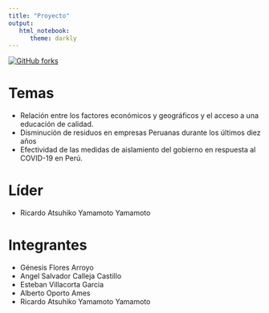 ```yaml
---
title: "Proyecto"
output:
   html_notebook:
      theme: darkly
---
```


[![GitHub forks](https://img.shields.io/github/forks/2020-01-est-19/proyecto.svg?style=social&label=Fork&maxAge=2592000)](https://github.com/2020-01-est-19/proyecto)

# Temas

- Relación entre los factores económicos y geográficos y el acceso a una educación de calidad.
- Disminución de residuos en empresas Peruanas durante los últimos diez años
- Efectividad de las medidas de aislamiento del gobierno en respuesta al COVID-19 en Perú.

# Líder

- Ricardo Atsuhiko Yamamoto Yamamoto


# Integrantes

- Génesis Flores Arroyo
- Angel Salvador Calleja Castillo
- Esteban Villacorta Garcia
- Alberto Oporto Ames
- Ricardo Atsuhiko Yamamoto Yamamoto
